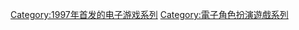 {{Cat main}}

{{DEFAULTSORT:Grandia}}
[[Category:1997年首发的电子游戏系列|Category:1997年首发的电子游戏系列]]
[[Category:電子角色扮演遊戲系列|Category:電子角色扮演遊戲系列]]